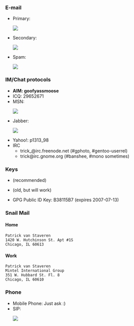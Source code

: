 ===E-mail===
* Primary: <html><img src="/util/textimage.php?text=trick.fancy-a.vanstaveren.us&size=10"></html>
* Secondary: <html><img src="/util/textimage.php?text=pvanstav.fancy-a.cs.wmich.edu&size=10"></html>
* Spam: <html><img src="/util/textimage.php?text=junk.fancy-a.trick.vanstaveren.us&size=10"></html>

===IM/Chat protocols===
* '''AIM: goofyassmoose'''
* ICQ: 29652671
* MSN: <html><img src="/util/textimage.php?text=p_vanstaveren.fancy-a.hotmail.com&size=10"></html>
* Jabber: <html><img src="/util/textimage.php?text=goofyassmoose.fancy-a.jabber.org&size=10"></html>
* Yahoo!: p1313_98
* IRC
** trick_@irc.freenode.net (#gphoto, #gentoo-userrel)
** trick@irc.gnome.org (#banshee, #mono sometimes)

===Keys===
* {{file|Id_rsa.pub|SSH RSAv2 Public Key}} (recommended)
* {{file|Id_dsa.pub|SSH DSA Public Key}} (old, but will work)
* GPG Public ID Key: B38115B7 (expires 2007-07-13)

===Snail Mail===
====Home====
 Patrick van Staveren
 1420 W. Hutchinson St. Apt #1S
 Chicago, IL 60613
====Work====
 Patrick van Staveren
 Mintel International Group
 351 W. Hubbard St. Fl. 8
 Chicago, IL 60610

===Phone===
* Mobile Phone: Just ask :)
* SIP: <html><img src="/util/textimage.php?text=trickv.fancy-a.ekiga.net&size=10"></html>